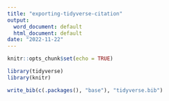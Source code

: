 ```yaml
---
title: "exporting-tidyverse-citation"
output:
  word_document: default
  html_document: default
date: "2022-11-22"
---
```


```r
knitr::opts_chunk$set(echo = TRUE)
```

```r
library(tidyverse)
library(knitr)
```


```r
write_bib(c(.packages(), "base"), "tidyverse.bib")
```